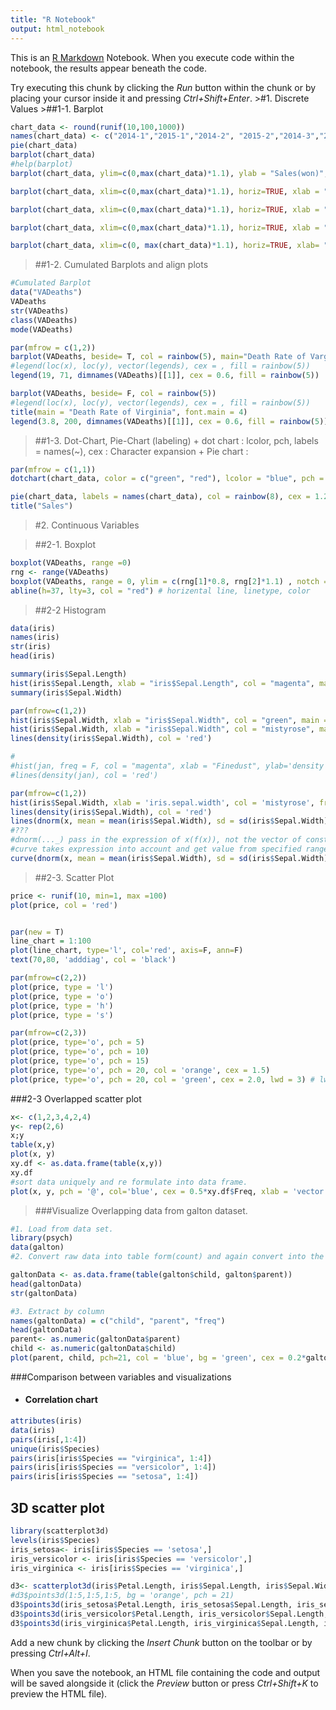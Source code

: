 ```yaml
---
title: "R Notebook"
output: html_notebook
---
```


This is an [R Markdown](http://rmarkdown.rstudio.com) Notebook. When you execute code within the notebook, the results appear beneath the code. 

Try executing this chunk by clicking the *Run* button within the chunk or by placing your cursor inside it and pressing *Ctrl+Shift+Enter*. 
>#1. Discrete Values
>##1-1. Barplot
```r

chart_data <- round(runif(10,100,1000))
names(chart_data) <- c("2014-1","2015-1","2014-2", "2015-2","2014-3","2015-3","2014-4","2015-4","2017-3","2017-2")
pie(chart_data)
barplot(chart_data)
#help(barplot)
barplot(chart_data, ylim=c(0,max(chart_data)*1.1), ylab = "Sales(won)", xlab = "Quarterly",col = rainbow(8), main= "Quarterly Sales Comp")

barplot(chart_data, xlim=c(0,max(chart_data)*1.1), horiz=TRUE, xlab = "Sales", ylab= "Quarterly", col = rainbow(8), main =" Comparison")

barplot(chart_data, xlim=c(0,max(chart_data)*1.1), horiz=TRUE, xlab = "Sales", ylab= "Quarterly", col = rainbow(8), main =" Comparison", space = 1, cex.names = 0.8)

barplot(chart_data, xlim=c(0,max(chart_data)*1.1), horiz=TRUE, xlab = "Sales", ylab= "Quarterly", main =" Comparison", space = 1, cex.names = 0.8, col = rep(c("red","green"), 4) )

barplot(chart_data, xlim=c(0, max(chart_data)*1.1), horiz=TRUE, xlab= "Sales", ylab= "QUartely", main = "Compartison", space = 2, cex.names = 1, col = rep(c(2,4), 4))

```
>##1-2. Cumulated Barplots and align plots
```r
#Cumulated Barplot
data("VADeaths")
VADeaths
str(VADeaths)
class(VADeaths)
mode(VADeaths)


```


```r
par(mfrow = c(1,2))
barplot(VADeaths, beside= T, col = rainbow(5), main="Death Rate of Varginia")
#legend(loc(x), loc(y), vector(legends), cex = , fill = rainbow(5))
legend(19, 71, dimnames(VADeaths)[[1]], cex = 0.6, fill = rainbow(5))

barplot(VADeaths, beside= F, col = rainbow(5))
#legend(loc(x), loc(y), vector(legends), cex = , fill = rainbow(5))
title(main = "Death Rate of Virginia", font.main = 4)
legend(3.8, 200, dimnames(VADeaths)[[1]], cex = 0.6, fill = rainbow(5))

```
>##1-3. Dot-Chart, Pie-Chart (labeling)
+ dot chart : lcolor, pch, labels = names(~), cex : Character expansion
+ Pie chart : 
```r
par(mfrow = c(1,1))
dotchart(chart_data, color = c("green", "red"), lcolor = "blue", pch = 1:2, labels = names(chart_data), xlab = "Sales", main ="guess what", cex = 1.2)

pie(chart_data, labels = names(chart_data), col = rainbow(8), cex = 1.2)
title("Sales")
```
>#2. Continuous Variables

>##2-1. Boxplot
```r
boxplot(VADeaths, range =0)
rng <- range(VADeaths)
boxplot(VADeaths, range = 0, ylim = c(rng[1]*0.8, rng[2]*1.1) , notch = T) #apply notch
abline(h=37, lty=3, col = "red") # horizental line, linetype, color


```
>##2-2 Histogram

```r
data(iris)
names(iris)
str(iris)
head(iris)

summary(iris$Sepal.Length)
hist(iris$Sepal.Length, xlab = "iris$Sepal.Length", col = "magenta", main='iris sepal.length', xlim = range(iris$Sepal.Length))
summary(iris$Sepal.Width)

par(mfrow=c(1,2))
hist(iris$Sepal.Width, xlab = "iris$Sepal.Width", col = "green", main = "iris Sepal.Width", xlim = range(iris$Sepal.Width))
hist(iris$Sepal.Width, xlab = "iris$Sepal.Width", col = "mistyrose", main = "iris Sepal.Width", xlim = range(iris$Sepal.Width), freq = F)
lines(density(iris$Sepal.Width), col = 'red')

#
#hist(jan, freq = F, col = "magenta", xlab = "Finedust", ylab='density', main = "Finedust")
#lines(density(jan), col = 'red')
```

```r
par(mfrow=c(1,2))
hist(iris$Sepal.Width, xlab = 'iris.sepal.width', col = 'mistyrose', freq = F, main = "width hist", xlim = range(iris$Sepal.Width))
lines(density(iris$Sepal.Width), col = 'red')
lines(dnorm(x, mean = mean(iris$Sepal.Width), sd = sd(iris$Sepal.Width)), col = 'blue')
#???
#dnorm(..._) pass in the expression of x(f(x)), not the vector of constant variables,
#curve takes expression into account and get value from specified range
curve(dnorm(x, mean = mean(iris$Sepal.Width), sd = sd(iris$Sepal.Width)), col = 'blue', add=TRUE)


```
>##2-3. Scatter Plot


```r
price <- runif(10, min=1, max =100)
plot(price, col = 'red')


par(new = T)
line_chart = 1:100
plot(line_chart, type='l', col='red', axis=F, ann=F)
text(70,80, 'adddiag', col = 'black')

```

```r
par(mfrow=c(2,2))
plot(price, type = 'l')
plot(price, type = 'o')
plot(price, type = 'h')
plot(price, type = 's')


```

```r
par(mfrow=c(2,3))
plot(price, type='o', pch = 5)
plot(price, type='o', pch = 10)
plot(price, type='o', pch = 15)
plot(price, type='o', pch = 20, col = 'orange', cex = 1.5)
plot(price, type='o', pch = 20, col = 'green', cex = 2.0, lwd = 3) # lwd: line width(add line)
```
###2-3 Overlapped scatter plot

```r
x<- c(1,2,3,4,2,4)
y<- rep(2,6)
x;y
table(x,y)
plot(x, y)
xy.df <- as.data.frame(table(x,y))
xy.df
#sort data uniquely and re formulate into data frame.
plot(x, y, pch = '@', col='blue', cex = 0.5*xy.df$Freq, xlab = 'vector y', ylab = 'vector y')


```
>###Visualize Overlapping data from galton dataset.
```r
#1. Load from data set.
library(psych)
data(galton)
#2. Convert raw data into table form(count) and again convert into the data.frame format that add frequency column

galtonData <- as.data.frame(table(galton$child, galton$parent))
head(galtonData)
str(galtonData)

#3. Extract by column
names(galtonData) = c("child", "parent", "freq")
head(galtonData)
parent<- as.numeric(galtonData$parent)
child <- as.numeric(galtonData$child)
plot(parent, child, pch=21, col = 'blue', bg = 'green', cex = 0.2*galtonData$freq, xlab = 'parent', ylab = 'child')

```

###Comparison between variables and visualizations

+ #### Correlation chart

```r

attributes(iris)
data(iris)
pairs(iris[,1:4])
unique(iris$Species)
pairs(iris[iris$Species == "virginica", 1:4])
pairs(iris[iris$Species == "versicolor", 1:4])
pairs(iris[iris$Species == "setosa", 1:4])
```
## 3D scatter plot

```r
library(scatterplot3d)
levels(iris$Species)
iris_setosa<- iris[iris$Species == 'setosa',]
iris_versicolor <- iris[iris$Species == 'versicolor',]
iris_virginica <- iris[iris$Species == 'virginica',]

d3<- scatterplot3d(iris$Petal.Length, iris$Sepal.Length, iris$Sepal.Width, type = 'n')
#d3$points3d(1:5,1:5,1:5, bg = 'orange', pch = 21)
d3$points3d(iris_setosa$Petal.Length, iris_setosa$Sepal.Length, iris_setosa$Sepal.Width, bg = 'orange', pch = 21)
d3$points3d(iris_versicolor$Petal.Length, iris_versicolor$Sepal.Length, iris_versicolor$Sepal.Width, bg = 'blue', pch = 23)
d3$points3d(iris_virginica$Petal.Length, iris_virginica$Sepal.Length, iris_virginica$Sepal.Width, bg = 'green', pch = 25)


```

Add a new chunk by clicking the *Insert Chunk* button on the toolbar or by pressing *Ctrl+Alt+I*.

When you save the notebook, an HTML file containing the code and output will be saved alongside it (click the *Preview* button or press *Ctrl+Shift+K* to preview the HTML file).
